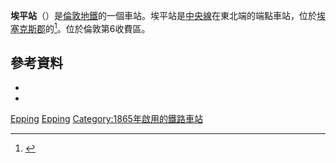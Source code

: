 {{expand|time=2016-02-28T07:24:40+00:00}}
{{TfL Translations}}
{{infobox London station
| symbol      = underground
| name          = 埃平<br />Epping
| alt_name      = 
| manager       = [[倫敦地鐵|倫敦地鐵]]
| manager1      =
| manager2      = 
| owner         =
| owner1        =
| owner2        =
| locale        = [[埃平_(英國)|埃平]]
| borough       = [[埃塞克斯郡|埃塞克斯郡]]{{link-en|埃平森林區|Epping Forest District}}
| platforms     = 2
| fare_zone     = 6
| fare_zone_1   = 
| railcode      =
| railcode2     =
| tubecode      =
| image_name    = Epping station building2.JPG 
| image_alt     =
| caption       = 車站入口
| latitude      = 51.693
| longitude     = 0.1138
| map_type      = Essex

<!--
| tubeexits03   =
| tubeexits04   =
| tubeexits05   =
| tubeexits06   = 2.052
| tubeexits07   = {{increase}} 2.301
| tubeexits08   = {{increase}} 2.48
| tubeexits09   = {{increase}} 2.78-->
| access        = yes
| access_note   = 1號月台只可離站，2號月台完全可通行<ref>{{citation step free tube map}}</ref>
}}
'''埃平站'''（{{lang-en|Epping tube station}}）是[[倫敦地鐵|倫敦地鐵]]的一個車站。埃平站是[[中央線_(倫敦地鐵)|中央線]]在東北端的端點車站，位於[[埃塞克斯郡|埃塞克斯郡]]的{{link-en|埃平森林區|Epping Forest District}}<ref>{{cite web |url=http://www.eppingforestdc.gov.uk/community/transport/the_tube.asp |accessdate=2009-09-30 |title=The Tube |work=Epping Forest District Council |deadurl=yes |archiveurl=https://web.archive.org/web/20091126184136/http://www.eppingforestdc.gov.uk/community/transport/the_tube.asp |archivedate=2009-11-26 }}</ref>。位於倫敦第6收費區。
==參考資料==
{{reflist}}
{{Refbegin}}
*{{cite book
  |first=H G |last=Follenfant
  |title=Reconstructing London's Underground
  |year=1974
  |publisher=London Transport Executive
  |isbn=978-0-85329-039-1
  |ref=harv }}
*{{cite book
  |first=Oliver |last=Green
  |title=The London Underground An Illustrated History
  |year=1987
  |publisher=Ian Allan
  |isbn=978-0-7110-1720-7
  |ref=harv }}
{{Refend}}

{{倫敦地鐵中央線}}

[[Category:中央線車站_(倫敦地鐵)|Epping]]
[[Category:埃塞克斯郡鐵路車站|Epping]]
[[Category:1865年啟用的鐵路車站|Category:1865年啟用的鐵路車站]]
{{Railwaystation-stub}}